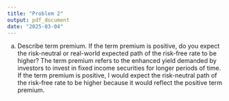 ```yaml
---
title: "Problem 2"
output: pdf_document
date: "2025-03-04"
---
```


(a) Describe term premium. If the term premium is positive, do you expect the risk-neutral or real-world expected path of the risk-free rate to be higher? 
\setlength{\leftskip}{3cm}
The term premium refers to the enhanced yield demanded by investors to invest in fixed income securities for longer periods of time. If the term premium is positive, I would expect the risk-neutral path of the risk-free rate to be higher because it would reflect the positive term premium. 
\setlength{\leftskip}{0cm}